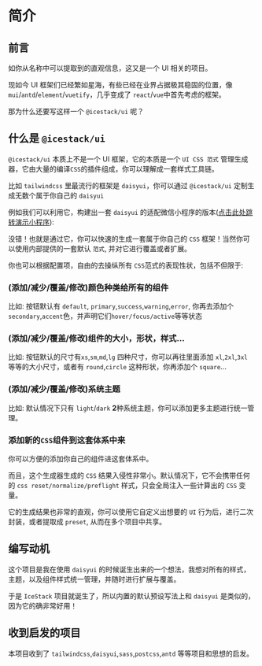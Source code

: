 # 简介

## 前言

如你从名称中可以提取到的直观信息，这又是一个 UI 相关的项目。

现如今 UI 框架们已经繁如星海，有些已经在业界占据极其稳固的位置，像 `mui`/`antd`/`element`/`vuetify`，几乎变成了 `react`/`vue`中首先考虑的框架。

那为什么还要写这样一个 `@icestack/ui` 呢？

## 什么是 `@icestack/ui`

`@icestack/ui` 本质上不是一个 UI 框架，它的本质是一个 `UI CSS 范式` 管理生成器，它由大量的编译`CSS`的插件组成，你可以理解成一套样式工具链。

比如 `tailwindcss` 里最流行的框架是 `daisyui`，你可以通过 `@icestack/ui` 定制生成无数个属于你自己的 `daisyui`

例如我们可以利用它，构建出一套 `daisyui` 的适配微信小程序的版本([点击此处跳转演示小程序](./usage/mp#演示小程序)):

没错！也就是通过它，你可以快速的生成一套属于你自己的 `CSS` 框架！当然你可以使用内部提供的一套默认 `范式`, 并对它进行覆盖或者扩展。

你也可以根据配置项，自由的去操纵所有 `CSS`范式的表现性状，包括不但限于:

### (添加/减少/覆盖/修改)颜色种类给所有的组件

比如: 按钮默认有 `default`, `primary`,`success`,`warning`,`error`, 你再去添加个`secondary`,`accent`色，并声明它们`hover/focus/active`等等状态

### (添加/减少/覆盖/修改)组件的大小，形状，样式...

比如: 按钮默认的尺寸有`xs`,`sm`,`md`,`lg` 四种尺寸，你可以再往里面添加 `xl`,`2xl`,`3xl` 等等的大小尺寸，或者有 `round`,`circle` 这种形状，你再添加个 `square`...

### (添加/减少/覆盖/修改)系统主题

比如: 默认情况下只有 `light`/`dark` **2**种系统主题，你可以添加更多主题进行统一管理。

### 添加新的`CSS`组件到这套体系中来

你可以方便的添加你自己的组件进这套体系中。

而且，这个生成器生成的 `CSS` 结果入侵性非常小。默认情况下，它不会携带任何的 `css reset/normalize/preflight` 样式，只会全局注入一些计算出的 `CSS` 变量。

它的生成结果也非常的直观，你可以使用它自定义出想要的 `UI` 行为后，进行二次封装，或者提取成 `preset`, 从而在多个项目中共享。

## 编写动机

这个项目是我在使用 `daisyui` 的时候诞生出来的一个想法，我想对所有的样式，主题，以及组件样式统一管理，并随时进行扩展与覆盖。

于是 `IceStack` 项目就诞生了，所以内置的默认预设写法上和 `daisyui` 是类似的，因为它的确非常好用！

## 收到启发的项目

本项目收到了 `tailwindcss`,`daisyui`,`sass`,`postcss`,`antd` 等等项目和思想的启发。
